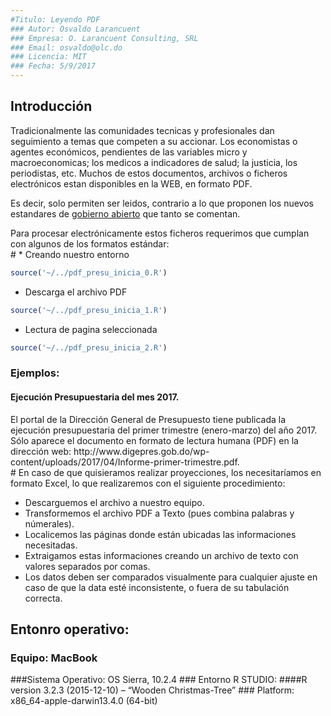 ```yaml
---
#Titulo: Leyendo PDF
### Autor: Osvaldo Larancuent
### Empresa: O. Larancuent Consulting, SRL
### Email: osvaldo@olc.do
### Licencia: MIT 
### Fecha: 5/9/2017
---
```

##  Introducción 

Tradicionalmente las comunidades tecnicas y profesionales dan seguimiento a temas que competen a su accionar.  Los economistas o agentes económicos, pendientes de las variables micro y macroeconomicas; los medicos a indicadores de salud; la justicia, los periodistas, etc.  Muchos de estos documentos, archivos o ficheros electrónicos estan disponibles en la WEB, en formato PDF.  

Es decir, solo permiten ser leidos, contrario a lo que proponen los nuevos estandares de <a href="http://www.gob.do/index.php/politicas/2014-12-16-20-56-34/politicas-para-el-buen-gobierno/gobierno-y-datos-abiertos">gobierno abierto</a> que tanto se comentan.

Para procesar electrónicamente estos ficheros requerimos que cumplan con algunos de los formatos estándar:  
#
* Creando nuestro entorno
```r
source('~/../pdf_presu_inicia_0.R')
```

* Descarga el archivo PDF
```r
source('~/../pdf_presu_inicia_1.R')
```

* Lectura de pagina seleccionada
```r
source('~/../pdf_presu_inicia_2.R')
```


### Ejemplos:

#### Ejecución Presupuestaria del mes 2017.
El portal de la Dirección General de Presupuesto tiene publicada la ejecución presupuestaria del primer trimestre (enero-marzo) del año 2017.  Sólo aparece el documento en formato de lectura humana (PDF) en la dirección web: http://www.digepres.gob.do/wp-content/uploads/2017/04/Informe-primer-trimestre.pdf.  
#
En caso de que quisieramos realizar proyecciones, los necesitaríamos en formato Excel, lo que realizaremos con el siguiente procedimiento:

* Descarguemos el archivo a nuestro equipo.
* Transformemos el archivo PDF a Texto (pues combina palabras y númerales).
* Localicemos las páginas donde están ubicadas las informaciones necesitadas.
* Extraigamos estas informaciones creando un archivo de texto con valores separados por comas.
* Los datos deben ser comparados visualmente para cualquier ajuste en caso de que la data esté inconsistente, o fuera de su tabulación correcta.

## Entonro operativo: 
### Equipo: MacBook 
###Sistema Operativo: OS Sierra, 10.2.4 
### Entorno R STUDIO: 
####R version 3.2.3 (2015-12-10) -- "Wooden Christmas-Tree" 
### Platform: x86_64-apple-darwin13.4.0 (64-bit)
